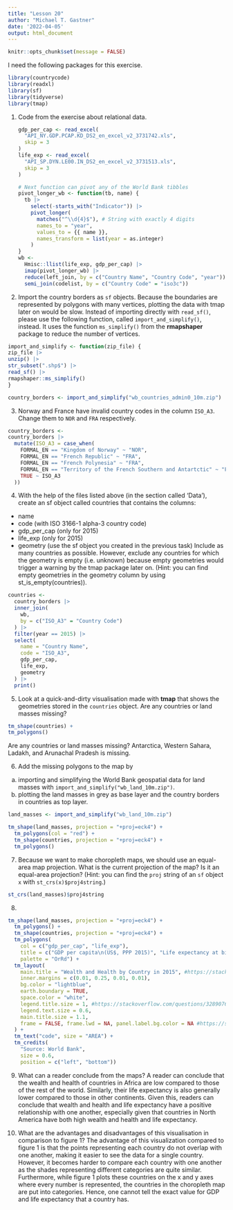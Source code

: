 ```yaml
---
title: "Lesson 20"
author: "Michael T. Gastner"
date: '2022-04-05'
output: html_document
---
```


```r
knitr::opts_chunk$set(message = FALSE)
```

I need the following packages for this exercise.

```r
library(countrycode)
library(readxl)
library(sf)
library(tidyverse)
library(tmap)
```

(1)
    Code from the exercise about relational data.

    ```r
    gdp_per_cap <- read_excel(
      "API_NY.GDP.PCAP.KD_DS2_en_excel_v2_3731742.xls",
      skip = 3
    )
    life_exp <- read_excel(
      "API_SP.DYN.LE00.IN_DS2_en_excel_v2_3731513.xls",
      skip = 3
    )

    # Next function can pivot any of the World Bank tibbles
    pivot_longer_wb <- function(tb, name) {
      tb |>
        select(-starts_with("Indicator")) |>
        pivot_longer(
          matches("^\\d{4}$"), # String with exactly 4 digits
          names_to = "year",
          values_to = {{ name }},
          names_transform = list(year = as.integer)
        )
    }
    wb <-
      Hmisc::llist(life_exp, gdp_per_cap) |>
      imap(pivot_longer_wb) |>
      reduce(left_join, by = c("Country Name", "Country Code", "year")) |>
      semi_join(codelist, by = c("Country Code" = "iso3c"))
    ```

(2) Import the country borders as `sf` objects. Because the boundaries are represented by polygons with
many vertices, plotting the data with tmap later on would be slow. Instead of importing directly
with `read_sf()`, please use the following function, called `import_and_simplify()`, instead. It uses
the function `ms_simplify()` from the **rmapshaper** package to reduce the number of vertices.
```r
import_and_simplify <- function(zip_file) {
zip_file |>
unzip() |>
str_subset(".shp$") |>
read_sf() |>
rmapshaper::ms_simplify()
}

country_borders <- import_and_simplify("wb_countries_admin0_10m.zip")
```

(3) Norway and France have invalid country codes in the column `ISO_A3`. Change them to `NOR` and `FRA` respectively.
```r
country_borders <- 
country_borders |>
  mutate(ISO_A3 = case_when(
    FORMAL_EN == "Kingdom of Norway" ~ "NOR",
    FORMAL_EN == "French Republic" ~ "FRA", 
    FORMAL_EN == "French Polynesia" ~ "FRA", 
    FORMAL_EN == "Territory of the French Southern and Antartctic" ~ "FRA", 
    TRUE ~ ISO_A3
  ))
```


(4) With the help of the files listed above (in the section called ‘Data’), create an sf object called countries
that contains the columns:
- name
- code (with ISO 3166-1 alpha-3 country code)
- gdp_per_cap (only for 2015)
- life_exp (only for 2015)
- geometry (use the sf object you created in the previous task)
Include as many countries as possible. However, exclude any countries for which the geometry is empty
(i.e. unknown) because empty geometries would trigger a warning by the tmap package later on. (Hint:
you can find empty geometries in the geometry column by using st_is_empty(countries)).
```r
countries <-
  country_borders |>
  inner_join(
    wb,
    by = c("ISO_A3" = "Country Code")
  ) |>
  filter(year == 2015) |>
  select(
    name = "Country Name",
    code = "ISO_A3",
    gdp_per_cap, 
    life_exp, 
    geometry
  ) |>
  print()
```
(5) Look at a quick-and-dirty visualisation made with **tmap** that shows the geometries stored in the `countries` object. Are any countries or land masses missing?
```r
tm_shape(countries) +
tm_polygons()
```
Are any countries or land masses missing?
Antarctica, Western Sahara, Ladakh, and Arunachal Pradesh is missing. 

6) Add the missing polygons to the map by
(a) importing and simplifying the World Bank geospatial data for land masses with `import_and_simplify("wb_land_10m.zip")`.
(b) plotting the land masses in grey as base layer and the country borders in countries as top layer.
```r
land_masses <- import_and_simplify("wb_land_10m.zip")

tm_shape(land_masses, projection = "+proj=eck4") +
  tm_polygons(col = "red") +
  tm_shape(countries, projection = "+proj=eck4") +
  tm_polygons()
```

(7) Because we want to make choropleth maps, we should use an equal-area map projection. What is the
current projection of the map? Is it an equal-area projection? (Hint: you can find the `proj` string of an
`sf` object `x` with `st_crs(x)$proj4string`.)
```r
st_crs(land_masses)$proj4string
```

(8) 
```r
tm_shape(land_masses, projection = "+proj=eck4") +
  tm_polygons() +
  tm_shape(countries, projection = "+proj=eck4") +
  tm_polygons(
    col = c("gdp_per_cap", "life_exp"), 
    title = c("GDP per capita\n(US$, PPP 2015)", "Life expectancy at birth\n(years)"),
    palette = "OrRd") +
  tm_layout(
    main.title = "Wealth and Health by Country in 2015", #https://stackoverflow.com/questions/61355422/how-to-put-title-of-a-map-outside-of-the-panel-tmap-package
    inner.margins = c(0.01, 0.25, 0.01, 0.01),
    bg.color = "lightblue",
    earth.boundary = TRUE,
    space.color = "white",
    legend.title.size = 1, #https://stackoverflow.com/questions/32890762/how-to-manipulate-tmap-legend
    legend.text.size = 0.6,
    main.title.size = 1.1,
    frame = FALSE, frame.lwd = NA, panel.label.bg.color = NA #https://stackoverflow.com/questions/58122122/remove-customize-facets-borders-in-tmap-tm-facets
  ) +
  tm_text("code", size = "AREA") +
  tm_credits(
    "Source: World Bank",
    size = 0.6,
    position = c("left", "bottom"))
```

(9) What can a reader conclude from the maps?
A reader can conclude that the wealth and health of countries in Africa are low compared to those of the rest of the world. Similarly, their life expectancy is also generally lower compared to those in other continents. Given this, readers can conclude that wealth and health and life expectancy have a positive relationship with one another, especially given that countries in North America have both high wealth and health and life expectancy. 

(10) What are the advantages and disadvantages of this visualisation in comparison to figure 1?
The advantage of this visualization compared to figure 1 is that the points representing each country do not overlap with one another, making it easier to see the data for a single country. However, it becomes harder to compare each country with one another as the shades representing different categories are quite similar. Furthermore, while figure 1 plots these countries on the x and y axes where every number is represented, the countries in the choropleth map are put into categories. Hence, one cannot tell the exact value for GDP and life expectancy that a country has. 


